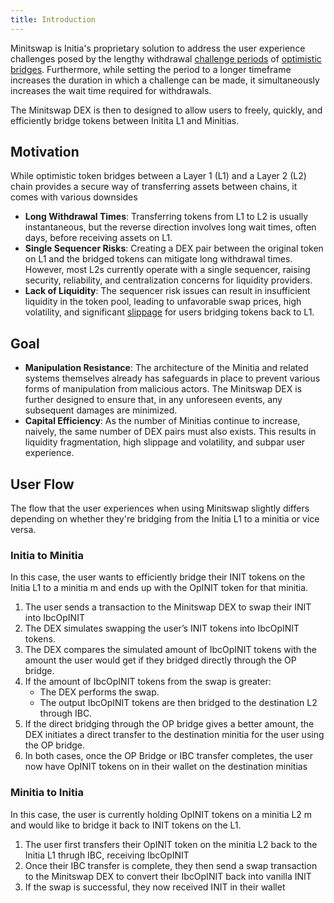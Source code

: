 ```yaml
---
title: Introduction
---
```



Minitswap is Initia's proprietary solution to address the user experience challenges posed by the lengthy withdrawal [challenge periods](https://docs.optimism.io/builders/app-developers/bridging/messaging#understanding-the-challenge-period) of [optimistic bridges](https://medium.com/connext/optimistic-bridges-fb800dc7b0e0). Furthermore, while setting the period to a longer timeframe increases the duration in which a challenge can be made, it simultaneously increases the wait time required for withdrawals.

The Minitswap DEX is then to designed to allow users to freely, quickly, and efficiently bridge tokens between Initita L1 and Minitias.

## Motivation

While optimistic token bridges between a Layer 1 (L1) and a Layer 2 (L2) chain provides a secure way of transferring assets between chains, it comes with various downsides

- **Long Withdrawal Times**: Transferring tokens from L1 to L2 is usually instantaneous, but the reverse direction involves long wait times, often days, before receiving assets on L1.
- **Single Sequencer Risks**: Creating a DEX pair between the original token on L1 and the bridged tokens can mitigate long withdrawal times. However, most L2s currently operate with a single sequencer, raising security, reliability, and centralization concerns for liquidity providers.
- **Lack of Liquidity**: The sequencer risk issues can result in insufficient liquidity in the token pool, leading to unfavorable swap prices, high volatility, and significant [slippage](https://www.coinbase.com/learn/crypto-glossary/what-is-slippage-in-crypto-and-how-to-minimize-its-impact#:~:text=Understanding%20Slippage%20in%20Crypto&text=It%20refers%20to%20the%20difference,placed%20and%20when%20it's%20executed.) for users bridging tokens back to L1.

## Goal 

- **Manipulation Resistance**: The architecture of the Minitia and related systems themselves already has safeguards in place to prevent various forms of manipulation from malicious actors. The Minitswap DEX is further designed to ensure that, in any unforeseen events, any subsequent damages are minimized.
- **Capital Efficiency**: As the number of Minitias continue to increase, naively, the same number of DEX pairs must also exists. This results in liquidity fragmentation, high slippage and volatility, and subpar user experience.

## User Flow

The flow that the user experiences when using Minitswap slightly differs depending on whether they're bridging from the Initia L1 to a minitia or vice versa.

### Initia to Minitia

In this case, the user wants to efficiently bridge their <Tooltip tip={INIT}>INIT</Tooltip> tokens on the Initia L1 to a minitia m and ends up with the <Tooltip tip={OpINIT}>OpINIT</Tooltip> token for that minitia.

1.	The user sends a transaction to the Minitswap DEX to swap their INIT into <Tooltip tip={IbcOpINIT}>IbcOpINIT</Tooltip>
2.	The DEX simulates swapping the user’s INIT tokens into IbcOpINIT tokens.
3.	The DEX compares the simulated amount of IbcOpINIT tokens with the amount the user would get if they bridged directly through the OP bridge.
4. If the amount of IbcOpINIT tokens from the swap is greater:
    - The DEX performs the swap.
    - The output IbcOpINIT tokens are then bridged to the destination L2 through IBC.
5. If the direct bridging through the OP bridge gives a better amount, the DEX initiates a direct transfer to the destination minitia for the user using the OP bridge.
6. In both cases, once the OP Bridge or IBC transfer completes, the user now have OpINIT tokens on in their wallet on the destination minitias

### Minitia to Initia

In this case, the user is currently holding OpINIT tokens on a minitia L2 m and would like to bridge it back to  INIT tokens on the L1.

1. The user first transfers their OpINIT token on the minitia L2 back to the Initia L1 thrugh IBC, receiving IbcOpINIT
2. Once their IBC transfer is complete, they then send a swap transaction to the Minitswap DEX to convert their IbcOpINIT back into vanilla INIT
3. If the swap is successful, they now received INIT in their wallet